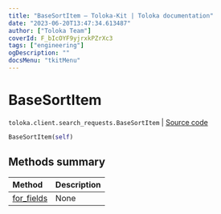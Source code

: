 ```yaml
---
title: "BaseSortItem — Toloka-Kit | Toloka documentation"
date: "2023-06-20T13:47:34.613487"
author: ["Toloka Team"]
coverId: F_bIcOYF9yjrxkPZrXc3
tags: ["engineering"]
ogDescription: ""
docsMenu: "tkitMenu"
---
```


# BaseSortItem

`toloka.client.search_requests.BaseSortItem` | [Source code](https://github.com/Toloka/toloka-kit/blob/v1.2.0/src/client/search_requests.py#L76)

```python
BaseSortItem(self)
```

## Methods summary

| Method | Description |
| :------| :-----------|
[for_fields](/docs/toloka-kit/reference/toloka.client.search_requests.BaseSortItem.for_fields)| None